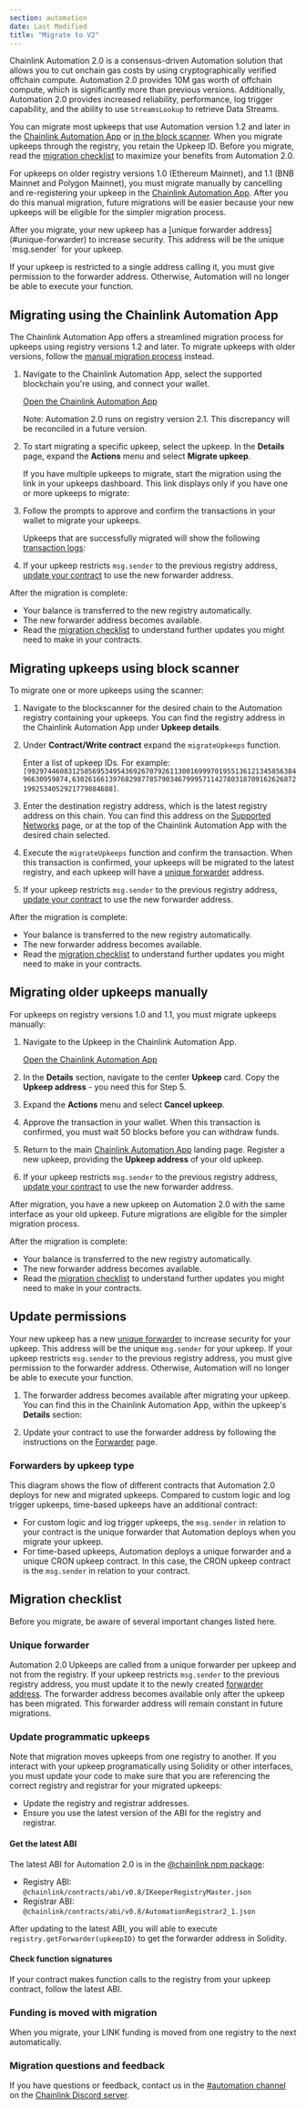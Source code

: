 ```yaml
---
section: automation
date: Last Modified
title: "Migrate to V2"
---
```



Chainlink Automation 2.0 is a consensus-driven Automation solution that allows you to cut onchain gas costs by using cryptographically verified offchain compute. Automation 2.0 provides 10M gas worth of offchain compute, which is significantly more than previous versions. Additionally, Automation 2.0 provides increased reliability, performance, log trigger capability, and the ability to use `StreamsLookup` to retrieve Data Streams.

You can migrate most upkeeps that use Automation version 1.2 and later in the [Chainlink Automation App](https://automation.chain.link/) or [in the block scanner](#migrating-upkeeps-using-block-scanner). When you migrate upkeeps through the registry, you retain the Upkeep ID. Before you migrate, read the [migration checklist](#migration-checklist) to maximize your benefits from Automation 2.0.

For upkeeps on older registry versions 1.0 (Ethereum Mainnet), and 1.1 (BNB Mainnet and Polygon Mainnet), you must migrate manually by cancelling and re-registering your upkeep in the [Chainlink Automation App](https://automation.chain.link/). After you do this manual migration, future migrations will be easier because your new upkeeps will be eligible for the simpler migration process.

<Aside type="caution" title="Grant permission to the forwarder address">
After you migrate, your new upkeep has a [unique forwarder address](#unique-forwarder) to increase security. This address will be the unique `msg.sender` for your upkeep.

If your upkeep is restricted to a single address calling it, you must give permission to the forwarder address. Otherwise, Automation will no longer be able to execute your function.

</Aside>

## Migrating using the Chainlink Automation App

The Chainlink Automation App offers a streamlined migration process for upkeeps using registry versions 1.2 and later. To migrate upkeeps with older versions, follow the [manual migration process](#migrating-older-upkeeps-manually) instead.

1. Navigate to the Chainlink Automation App, select the supported blockchain you're using, and connect your wallet.

   <div class="remix-callout">
     <a href="https://automation.chain.link">Open the Chainlink Automation App</a>
   </div>

   Note: Automation 2.0 runs on registry version 2.1. This discrepancy will be reconciled in a future version.

   <ClickToZoom src="/images/automation/v2-migration/landing-page.png" />

1. To start migrating a specific upkeep, select the upkeep. In the **Details** page, expand the **Actions** menu and select **Migrate upkeep**.

   <ClickToZoom src="/images/automation/v2-migration/upkeep-details.png" />

   If you have multiple upkeeps to migrate, start the migration using the link in your upkeeps dashboard. This link displays only if you have one or more upkeeps to migrate:

   <ClickToZoom src="/images/automation/v2-migration/1-bulk-migration-ui.png" />

1. Follow the prompts to approve and confirm the transactions in your wallet to migrate your upkeeps.

   <ClickToZoom src="/images/automation/v2-migration/approve-migration.png" />

   Upkeeps that are successfully migrated will show the following [transaction logs](https://testnet.bscscan.com/tx/0x85b3a147518719d3c9b1dd6b80e5f39d53d18c177ebc10d1bfb8890eaab8900a#eventlog):

   <ClickToZoom src="/images/automation/v2-migration/migration-txn.png" />

1. If your upkeep restricts `msg.sender` to the previous registry address, [update your contract](#update-permissions) to use the new forwarder address.

After the migration is complete:

- Your balance is transferred to the new registry automatically.
- The new forwarder address becomes available.
- Read the [migration checklist](#migration-checklist) to understand further updates you might need to make in your contracts.

## Migrating upkeeps using block scanner

To migrate one or more upkeeps using the scanner:

1. Navigate to the blockscanner for the desired chain to the Automation registry containing your upkeeps. You can find the registry address in the Chainlink Automation App under **Upkeep details**.

1. Under **Contract/Write contract** expand the `migrateUpkeeps` function.

   Enter a list of upkeep IDs. For example: `[99297446083125056953495436926707926113001699970195513612134585638496630959874,63026166139768298778579034679995711427803187091626268721992534052921779884688]`.

1. Enter the destination registry address, which is the latest registry address on this chain. You can find this address on the [Supported Networks](/chainlink-automation/overview/supported-networks) page, or at the top of the Chainlink Automation App with the desired chain selected.

1. Execute the `migrateUpkeeps` function and confirm the transaction. When this transaction is confirmed, your upkeeps will be migrated to the latest registry, and each upkeep will have a [unique forwarder](#unique-forwarder) address.

1. If your upkeep restricts `msg.sender` to the previous registry address, [update your contract](#update-permissions) to use the new forwarder address.

After the migration is complete:

- Your balance is transferred to the new registry automatically.
- The new forwarder address becomes available.
- Read the [migration checklist](#migration-checklist) to understand further updates you might need to make in your contracts.

## Migrating older upkeeps manually

For upkeeps on registry versions 1.0 and 1.1, you must migrate upkeeps manually:

1. Navigate to the Upkeep in the Chainlink Automation App.

   <div class="remix-callout">
     <a href="https://automation.chain.link">Open the Chainlink Automation App</a>
   </div>

1. In the **Details** section, navigate to the center **Upkeep** card. Copy the **Upkeep address** - you need this for Step 5.
1. Expand the **Actions** menu and select **Cancel upkeep**.
1. Approve the transaction in your wallet. When this transaction is confirmed, you must wait 50 blocks before you can withdraw funds.
1. Return to the main [Chainlink Automation App](https://automation.chain.link/) landing page. Register a new upkeep, providing the **Upkeep address** of your old upkeep.
1. If your upkeep restricts `msg.sender` to the previous registry address, [update your contract](#update-permissions) to use the new forwarder address.

After migration, you have a new upkeep on Automation 2.0 with the same interface as your old upkeep. Future migrations are eligible for the simpler migration process.

After the migration is complete:

- Your balance is transferred to the new registry automatically.
- The new forwarder address becomes available.
- Read the [migration checklist](#migration-checklist) to understand further updates you might need to make in your contracts.

## Update permissions

Your new upkeep has a new [unique forwarder](#unique-forwarder) to increase security for your upkeep. This address will be the unique `msg.sender` for your upkeep. If your upkeep restricts `msg.sender` to the previous registry address, you must give permission to the forwarder address. Otherwise, Automation will no longer be able to execute your function.

1. The forwarder address becomes available after migrating your upkeep. You can find this in the Chainlink Automation App, within the upkeep's **Details** section:

   <ClickToZoom src="/images/automation/v2-migration/forwarder-address.png" />

1. Update your contract to use the forwarder address by following the instructions on the [Forwarder](/chainlink-automation/guides/forwarder) page.

### Forwarders by upkeep type

This diagram shows the flow of different contracts that Automation 2.0 deploys for new and migrated upkeeps. Compared to custom logic and log trigger upkeeps, time-based upkeeps have an additional contract:

<ClickToZoom src="/images/automation/v2-migration/v2-upkeeps-by-type.png" />

- For custom logic and log trigger upkeeps, the `msg.sender` in relation to your contract is the unique forwarder that Automation deploys when you migrate your upkeep.
- For time-based upkeeps, Automation deploys a unique forwarder and a unique CRON upkeep contract. In this case, the CRON upkeep contract is the `msg.sender` in relation to your contract.

## Migration checklist

Before you migrate, be aware of several important changes listed here.

### Unique forwarder

Automation 2.0 Upkeeps are called from a unique forwarder per upkeep and not from the registry. If your upkeep restricts `msg.sender` to the previous registry address, you must update it to the newly created [forwarder address](/chainlink-automation/guides/forwarder). The forwarder address becomes available only after the upkeep has been migrated. This forwarder address will remain constant in future migrations.

### Update programmatic upkeeps

Note that migration moves upkeeps from one registry to another. If you interact with your upkeep programatically using Solidity or other interfaces, you must update your code to make sure that you are referencing the correct registry and registrar for your migrated upkeeps:

- Update the registry and registrar addresses.
- Ensure you use the latest version of the ABI for the registry and registrar.

#### Get the latest ABI

The latest ABI for Automation 2.0 is in the [@chainlink npm package](https://www.npmjs.com/package/@chainlink/contracts?activeTab=code):

- Registry ABI: `@chainlink/contracts/abi/v0.8/IKeeperRegistryMaster.json`
- Registrar ABI: `@chainlink/contracts/abi/v0.8/AutomationRegistrar2_1.json`

After updating to the latest ABI, you will able to execute `registry.getForwarder(upkeepID)` to get the forwarder address in Solidity.

#### Check function signatures

If your contract makes function calls to the registry from your upkeep contract, follow the latest ABI.

### Funding is moved with migration

When you migrate, your LINK funding is moved from one registry to the next automatically.

### Migration questions and feedback

If you have questions or feedback, contact us in the [#automation channel](https://discord.com/channels/592041321326182401/821350860302581771) on the [Chainlink Discord server](https://discord.gg/qj9qarT).
